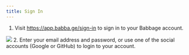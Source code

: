 ```yaml
---
title: Sign In
---
```


1. Visit https://app.babba.ge/sign-in to sign in to your Babbage account.
<img src="/assets/dashboard/sign-in-user.png"/>
2. Enter your email address and password, or use one of the social accounts
   (Google or GitHub) to login to your account.